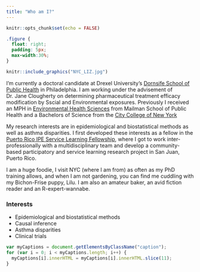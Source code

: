 ```yaml
---
title: "Who am I?"
---
```


```r

knitr::opts_chunk$set(echo = FALSE)
```




```css
.figure {
  float: right;
  padding: 5px;
  max-width:30%;
}
```

::: {.floating}

```r
knitr::include_graphics("NYC_LIZ.jpg")
```


I'm currently a doctoral candidate at Drexel University's [Dornsife School of Public Health](https://drexel.edu/dornsife/) in Philadelphia. I am working under the advisement of Dr. Jane Clougherty on determining pharmaceutical treatment efficacy modification by Sscial and Environmental exposures. Previously I received an MPH in [Environmental Health Sciences](https://www.publichealth.columbia.edu/academics/departments/environmental-health-sciences-ehs) from Mailman School of Public Health and a Bachelors of Science from the [City College of New York](https://www.ccny.cuny.edu/)  

My research interests are in epidemiological and biostatistical methods as well as asthma disparities. I first developed these interests as a fellow in the [Puerto Rico IPE Service Learning Fellowship](http://https://www.publichealth.columbia.edu/research/office-diversity-culture-and-inclusion/puerto-rico-ipe-service-learning-trip-0), where I got to work inter-professionally with a multidisciplinary team and develop a community-based participatory and service learning research project in San Juan, Puerto Rico. 

I am a huge foodie, I visit NYC (where I am from) as often as my PhD training allows, and when I am not gardening, you can find me cuddling with my Bichon-Frise puppy, Lilu. I am also an amateur baker, an avid fiction reader and an R-expert-wannabe. 


### Interests

- Epidemiological and biostatistical methods
- Causal inference
- Asthma disparities
- Clinical trials
      


:::

```js
var myCaptions = document.getElementsByClassName("caption");
for (var i = 0; i < myCaptions.length; i++) {
  myCaptions[i].innerHTML = myCaptions[i].innerHTML.slice(11);
}
```



